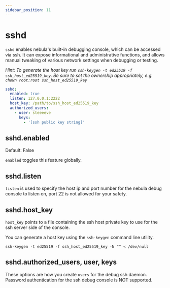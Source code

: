 ```yaml
---
sidebar_position: 11
---
```



# sshd

`sshd` enables nebula's built-in debugging console, which can be accessed via ssh. It can expose informational and
administrative functions, and allows manual tweaking of various network settings when debugging or testing.

_Hint: To generate the host key run `ssh-keygen -t ed25519 -f ssh_host_ed25519_key`. Be sure to set the ownership
appropriately, e.g. `chown root:root ssh_host_ed25519_key`_

```yml
sshd:
  enabled: true
  listen: 127.0.0.1:2222
  host_key: /path/to/ssh_host_ed25519_key
  authorized_users:
    - user: steeeeve
      keys:
        - '[ssh public key string]'
```

## sshd.enabled

<Pill className="mb-24">Default: False</Pill>

`enabled` toggles this feature globally.

## sshd.listen

`listen` is used to specify the host ip and port number for the nebula debug console to listen on, port 22 is not
allowed for your safety.

## sshd.host_key

`host_key` points to a file containing the ssh host private key to use for the ssh server side of the console.

You can generate a host key using the `ssh-keygen` command line utility.

`ssh-keygen -t ed25519 -f ssh_host_ed25519_key -N "" < /dev/null`

## sshd.authorized_users, user, keys

These options are how you create `users` for the debug ssh daemon. Password authentication for the ssh debug console is
NOT supported.
